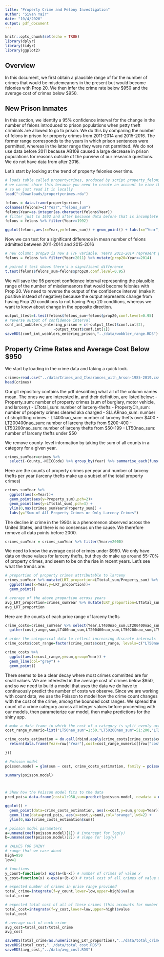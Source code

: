 ---
title: "Property Crime and Felony Investigation"
author: "Sivan Yair"
date: "10/4/2020"
output: pdf_document
---

```{r setup, include=FALSE}
knitr::opts_chunk$set(echo = TRUE)
library(dplyr)
library(tidyr)
library(ggplot2)
```

## Overview
In this document, we first obtain a plausible range of for the number of crimes
that would be misdemeanors in the present but would become felonies with Prop 20.
We then infer the crime rate below \$950 and the average cost of crimes below \$950.


## New Prison Inmates
In this section, we identify a 95% confidence interval for the change in
the number of felons introduced to prison populations when petty theft criminals
are allowed to go to prison. We do this by comparing the number of felons in prison
for property crimes from 2011-2014 and 2015-2016. The former range corresponds to
the years in which prison sentences were permitted, whereas in the latter range
they were not permitted. We do not use data before 2011 because AB109 caused a large
decrease in prison populations for reasons outside of the purview of our research 
questions. We do not have data from after 2016.


Let's start by looking at the trend of property felonies over time.
```{r, warning=F}
# loads table called propertycrimes, produced by script property_felons_in_prison.R
# we cannot share this because you need to create an account to view the data (see README.md)
# so we just read it in locally
load("~/Downloads/propertycrimes.rda") 

felons = data.frame(propertycrimes) 
colnames(felons)=c("Year","felons_sum")
felons$Year=as.integer(as.character(felons$Year))
# filter just to 1992 and after because data before that is incomplete
felons = felons %>% filter(Year>=1992)

ggplot(felons,aes(x=Year,y=felons_sum)) + geom_point() + labs(x="Year",y="Number of people admitted to prison for property crimes")
```


Now we can test for a significant difference in mean number of felons admitted between 2011-2014 and 2015-2016
```{r, warning=F}
# new column: prop20 is now a T/F variable. Years 2011-2014 represent prop 20 conditions 
felons = felons %>% filter(Year>2011) %>% mutate(prop20=Year<=2014) 

# paired t test shows there's a significant difference
t.test(felons$felons_sum~felons$prop20,conf.level=0.95)
```

We will save the 95 percent confidence interval representing the plausible range of
the number of misdemeanors that would become felonies with Prop 20. We need to reverse
the output of the confidence interval (make it positive instead of negative) 
because the output represents change from having Prop 20 conditions to not
having Prop 20 conditions, whereas we want to know about change in the opposite direction.
```{r, warning=F}
output_ttest=t.test(felons$felons_sum~felons$prop20,conf.level=0.95)
# reverse output of confidence interval
conf_int_wobblers_entering_prison = c(-output_ttest$conf.int[2],
                      -output_ttest$conf.int[1])
saveRDS(conf_int_wobblers_entering_prison,"../data/wobbler_range.RDS")
```

## Property Crime Rates and Average Cost Below $950

We start by loading in the crime data and taking a quick look.
```{r, warning=F}
crimes=read.csv("../data/Crimes_and_Clearances_with_Arson-1985-2019.csv")
head(crimes)
```

Our git repository contains the pdf describing what all of the column names mean. The ones we are interested in, and their definition, are listed below:
- Property_sum: number of property crimes (sum of burglary, motor vehicle, and larceny)
- LTtotal_sum: number of larceny-thefts
- PropertyClr_sum: number of property crimes cleared aka charged
- SLLARnao_sum: number of shoplifting crimes
- LT400nao_sum: number of larceny thefts over $400
- LT200400nao_sum: number of larceny thefts from $200-400
- LT50200nao_sum: number of larceny thefts from $50-199
- LT50nao_sum: number of larceny thefts under $50

We remove county-level information by taking the sum of all counts in a category
for a given year.
```{r, warning=F}
crimes_sumYear=crimes %>%
  select(-County,-NCICCode) %>% group_by(Year) %>% summarise_each(funs(sum))
```


Here are the counts of property crimes per year and number of larceny thefts per year
(larceny thefts make up a subset of the total property crimes)
```{r, warning=F}
crimes_sumYear %>%
  ggplot(aes(x=Year))+
  geom_point(aes(y=Property_sum),pch=2)+
  geom_point(aes(y=LTtotal_sum),pch=3) +
  ylim(0,max(crimes_sumYear$Property_sum)) +
  labs(y="Sum of All Property Crimes or Only Larceny Crimes")

```

The decline in crime in the 1990s is a phenomenon observed across the United States, 
and there is no consensus on the cause. We therefore remove all data points before 2000.
```{r, warning=F}
crimes_sumYear = crimes_sumYear %>% filter(Year>=2000)
```

We need to know the average cost of crimes under $950. We only have data on these
values for larceny thefts, but they do make up around 55-70\% of property crimes,
and seem to be on the rise in recent years.
Let's see what the trends are:
```{r, warning=F}
# proportion of property crimes attributable to larceny
crimes_sumYear %>% mutate(LRT_proportion=LTtotal_sum/Property_sum) %>%
  ggplot(aes(x=Year,y=LRT_proportion))+
  geom_point()

# average of the above proportion across years
avg_LRT_proportion=crimes_sumYear %>% mutate(LRT_proportion=LTtotal_sum/Property_sum) %>% summarise(avg_LRT_proportion=mean(LRT_proportion))
avg_LRT_proportion
```

Here are the counts of each price range of larceny thefts
```{r, warning=F}
crime_costs=crimes_sumYear %>% select(Year,LT400nao_sum,LT200400nao_sum,LT50200nao_sum,LT50nao_sum) %>%
  gather(cost_range,sum,LT400nao_sum,LT200400nao_sum,LT50200nao_sum,LT50nao_sum)

# order the categorical data to reflect increasing discrete intervals
crime_costs$cost_range=factor(crime_costs$cost_range, levels=c("LT50nao_sum","LT50200nao_sum","LT200400nao_sum","LT400nao_sum"))

crime_costs %>% 
  ggplot(aes(x=cost_range,y=sum,group=Year)) +
  geom_line(col="grey") +
  geom_point() 

```

There seems to be a clear decay where most crimes committed are for small values. We 
are interested in the average cost of crimes below $950, and so we need to build
a model that uses the data we do have to continuously predict the number of costs
we observe. Since we are working with count data, we use the Poisson to model how the
crime count changes with the cost of the crime, among the bounded cost ranges. 
We spread the count of a crime category across all integer values before proceeding
with our models, then parameterize our model, then make predictions for the shiny app.

```{r, warning=F}
# make a data frame in which the cost of a category is split evenly across its range
cost_range_numeric=list("LT50nao_sum"=1:50,"LT50200nao_sum"=51:200,"LT200400nao_sum"=201:400)

crime_costs_estimation = do.call(rbind,apply(crime_costs[crime_costs$cost_range!="LT400nao_sum",],1,function(row){ # row has variables Year, cost_range, and sum
  return(data.frame(Year=row["Year"],cost=cost_range_numeric[[row["cost_range"]]],sum=as.integer(row["sum"])/length(cost_range_numeric[[row["cost_range"]]]),row.names = NULL))
  
}))

```

```{r, warning=F}
# Poisson model 
poisson.model = glm(sum ~ cost, crime_costs_estimation, family = poisson(link = "log"))
```

```{r, warning=F}
summary(poisson.model)



# Show how the Poisson model fits to the data
pred_pois= data.frame(cost=1:950,sum=predict(poisson.model, newdata = data.frame(cost=1:950), type = "response"))

ggplot() +
  geom_point(data=crime_costs_estimation, aes(x=cost,y=sum,group=Year)) +
  geom_line(data=pred_pois, aes(x=cost,y=sum),col="orange",lwd=2) +
  ylim(0,max(crime_costs_estimation$sum))

# poisson model parameters
a=unname(coef(poisson.model)[1]) # intercept for log(y)
b=unname(coef(poisson.model)[2]) # slope for log(y)

# VALUES FOR SHINY
# range that we care about
high=950
low=1

# functions
y_count=function(x) exp(a+(b-x)) # number of crimes of value x
y_cost=function(x) x-exp(a+(b-x)) # total cost of all crimes of value x: cost of crime of value x - number of crimes of value x

# expected number of crimes in price range provided
total_crime=integrate(f=y_count,lower=low,upper=high)$value
total_crime

# expected total cost of all of these crimes (this accounts for number of crimes of each type)
total_cost=integrate(f=y_cost,lower=low,upper=high)$value
total_cost

# average cost of each crime
avg_cost=total_cost/total_crime
avg_cost

saveRDS(total_crime/as.numeric(avg_LRT_proportion),"../data/total_crime.RDS") # we inflate the total crime rate because not all thefts are larceny
saveRDS(total_cost,"../data/total_cost.RDS")
saveRDS(avg_cost,"../data/avg_cost.RDS")


```
